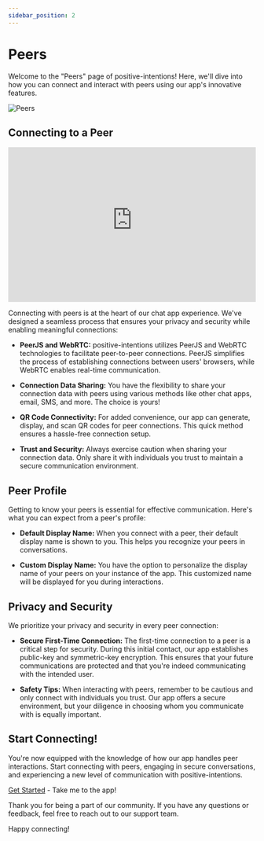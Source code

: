 ```yaml
---
sidebar_position: 2
---
```



# Peers
<NLevelAnalytics />

Welcome to the "Peers" page of positive-intentions! Here, we'll dive into how you can connect and interact with peers using our app's innovative features.

<div style={{textAlign: 'center'}}>
<img src={peersJpg} alt="Peers" style={{ maxHeight: 800 }} />
</div>

## Connecting to a Peer

<div style={{textAlign: 'center' }}>
<iframe width="100%" height="315px" style={{maxWidth: '560px'}} src="https://www.youtube-nocookie.com/embed/KKpu2rXvqfM?si=uEZIBCMbxi4q3sq6" title="YouTube video player" frameborder="0" allow="accelerometer; autoplay; clipboard-write; encrypted-media; gyroscope; picture-in-picture; web-share" referrerpolicy="strict-origin-when-cross-origin" allowfullscreen></iframe>
</div>

Connecting with peers is at the heart of our chat app experience. We've designed a seamless process that ensures your privacy and security while enabling meaningful connections:

- **PeerJS and WebRTC:** positive-intentions utilizes PeerJS and WebRTC technologies to facilitate peer-to-peer connections. PeerJS simplifies the process of establishing connections between users' browsers, while WebRTC enables real-time communication.

- **Connection Data Sharing:** You have the flexibility to share your connection data with peers using various methods like other chat apps, email, SMS, and more. The choice is yours!

- **QR Code Connectivity:** For added convenience, our app can generate, display, and scan QR codes for peer connections. This quick method ensures a hassle-free connection setup.

- **Trust and Security:** Always exercise caution when sharing your connection data. Only share it with individuals you trust to maintain a secure communication environment.

## Peer Profile

Getting to know your peers is essential for effective communication. Here's what you can expect from a peer's profile:

- **Default Display Name:** When you connect with a peer, their default display name is shown to you. This helps you recognize your peers in conversations.

- **Custom Display Name:** You have the option to personalize the display name of your peers on your instance of the app. This customized name will be displayed for you during interactions.

## Privacy and Security

We prioritize your privacy and security in every peer connection:

- **Secure First-Time Connection:** The first-time connection to a peer is a critical step for security. During this initial contact, our app establishes public-key and symmetric-key encryption. This ensures that your future communications are protected and that you're indeed communicating with the intended user.

- **Safety Tips:** When interacting with peers, remember to be cautious and only connect with individuals you trust. Our app offers a secure environment, but your diligence in choosing whom you communicate with is equally important.

## Start Connecting!

You're now equipped with the knowledge of how our app handles peer interactions. Start connecting with peers, engaging in secure conversations, and experiencing a new level of communication with positive-intentions.

[Get Started](https://chat.positive-intentions.com/) - Take me to the app!

Thank you for being a part of our community. If you have any questions or feedback, feel free to reach out to our support team.

Happy connecting!
